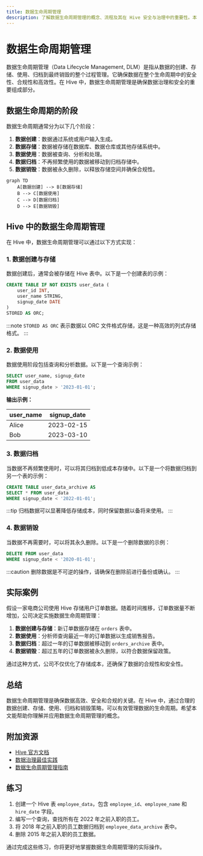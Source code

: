 ```yaml
---
title: 数据生命周期管理
description: 了解数据生命周期管理的概念、流程及其在 Hive 安全与治理中的重要性。本文适合初学者，包含清晰的解释、代码示例和实际案例。
---
```


# 数据生命周期管理

数据生命周期管理（Data Lifecycle Management, DLM）是指从数据的创建、存储、使用、归档到最终销毁的整个过程管理。它确保数据在整个生命周期中的安全性、合规性和高效性。在 Hive 中，数据生命周期管理是确保数据治理和安全的重要组成部分。

## 数据生命周期的阶段

数据生命周期通常分为以下几个阶段：

1. **数据创建**：数据通过系统或用户输入生成。
2. **数据存储**：数据被存储在数据库、数据仓库或其他存储系统中。
3. **数据使用**：数据被查询、分析和处理。
4. **数据归档**：不再频繁使用的数据被移动到归档存储中。
5. **数据销毁**：数据被永久删除，以释放存储空间并确保合规性。

```mermaid
graph TD
    A[数据创建] --> B[数据存储]
    B --> C[数据使用]
    C --> D[数据归档]
    D --> E[数据销毁]
```

## Hive 中的数据生命周期管理

在 Hive 中，数据生命周期管理可以通过以下方式实现：

### 1. 数据创建与存储

数据创建后，通常会被存储在 Hive 表中。以下是一个创建表的示例：

```sql
CREATE TABLE IF NOT EXISTS user_data (
    user_id INT,
    user_name STRING,
    signup_date DATE
)
STORED AS ORC;
```

:::note
`STORED AS ORC` 表示数据以 ORC 文件格式存储，这是一种高效的列式存储格式。
:::

### 2. 数据使用

数据使用阶段包括查询和分析数据。以下是一个查询示例：

```sql
SELECT user_name, signup_date
FROM user_data
WHERE signup_date > '2023-01-01';
```

**输出示例：**

| user_name | signup_date |
|-----------|-------------|
| Alice     | 2023-02-15  |
| Bob       | 2023-03-10  |

### 3. 数据归档

当数据不再频繁使用时，可以将其归档到低成本存储中。以下是一个将数据归档到另一个表的示例：

```sql
CREATE TABLE user_data_archive AS
SELECT * FROM user_data
WHERE signup_date < '2022-01-01';
```

:::tip
归档数据可以显著降低存储成本，同时保留数据以备将来使用。
:::

### 4. 数据销毁

当数据不再需要时，可以将其永久删除。以下是一个删除数据的示例：

```sql
DELETE FROM user_data
WHERE signup_date < '2020-01-01';
```

:::caution
删除数据是不可逆的操作，请确保在删除前进行备份或确认。
:::

## 实际案例

假设一家电商公司使用 Hive 存储用户订单数据。随着时间推移，订单数据量不断增加，公司决定实施数据生命周期管理：

1. **数据创建与存储**：新订单数据存储在 `orders` 表中。
2. **数据使用**：分析师查询最近一年的订单数据以生成销售报告。
3. **数据归档**：超过一年的订单数据被移动到 `orders_archive` 表中。
4. **数据销毁**：超过五年的订单数据被永久删除，以符合数据保留政策。

通过这种方式，公司不仅优化了存储成本，还确保了数据的合规性和安全性。

## 总结

数据生命周期管理是确保数据高效、安全和合规的关键。在 Hive 中，通过合理的数据创建、存储、使用、归档和销毁策略，可以有效管理数据的生命周期。希望本文能帮助你理解并应用数据生命周期管理的概念。

## 附加资源

- [Hive 官方文档](https://hive.apache.org/)
- [数据治理最佳实践](https://www.datagovernance.com/)
- [数据生命周期管理指南](https://www.dlmguide.com/)

## 练习

1. 创建一个 Hive 表 `employee_data`，包含 `employee_id`、`employee_name` 和 `hire_date` 字段。
2. 编写一个查询，查找所有在 2022 年之前入职的员工。
3. 将 2018 年之前入职的员工数据归档到 `employee_data_archive` 表中。
4. 删除 2015 年之前入职的员工数据。

通过完成这些练习，你将更好地掌握数据生命周期管理的实际操作。